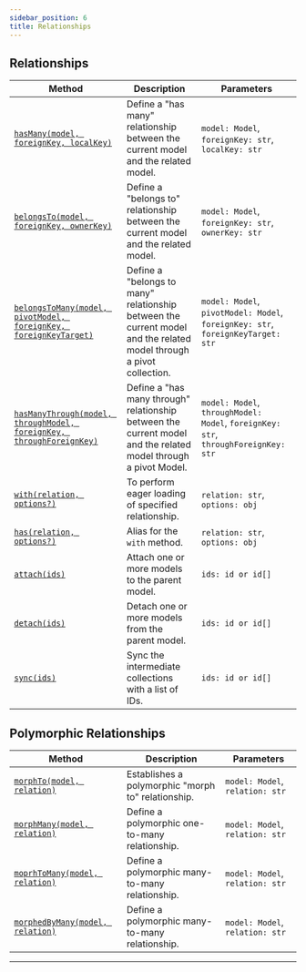 ```yaml
---
sidebar_position: 6
title: Relationships
---
```



## Relationships

| Method                                                                                                                 | Description                                                                                                         | Parameters                                                                         |
| ---------------------------------------------------------------------------------------------------------------------- | ------------------------------------------------------------------------------------------------------------------- | ---------------------------------------------------------------------------------- |
| [`hasMany(model, foreignKey, localKey)`](/docs/tutorials/relationships/has-many)                                       | Define a "has many" relationship between the current model and the related model.                                   | `model: Model`, `foreignKey: str`, `localKey: str`                                 |
| [`belongsTo(model, foreignKey, ownerKey)`](/docs/tutorials/relationships/belongs-to)                                   | Define a "belongs to" relationship between the current model and the related model.                                 | `model: Model`, `foreignKey: str`, `ownerKey: str`                                 |
| [`belongsToMany(model, pivotModel, foreignKey, foreignKeyTarget)`](/docs/tutorials/relationships/belongs-to-many)      | Define a "belongs to many" relationship between the current model and the related model through a pivot collection. | `model: Model`, `pivotModel: Model`, `foreignKey: str`, `foreignKeyTarget: str`    |
| [`hasManyThrough(model, throughModel, foreignKey, throughForeignKey)`](/docs/tutorials/relationships/has-many-through) | Define a "has many through" relationship between the current model and the related model through a pivot Model.     | `model: Model`, `throughModel: Model`, `foreignKey: str`, `throughForeignKey: str` |
| [`with(relation, options?)`](/docs/tutorials/relationships/with)                                                       | To perform eager loading of specified relationship.                                                                 | `relation: str`, `options: obj`                                                    |
| [`has(relation, options?)`](#/docs/tutorials/relationships/has)                                                        | Alias for the `with` method.                                                                                        | `relation: str`, `options: obj`                                                    |
| [`attach(ids)`](#/docs/tutorials/relationships/attach)                                                                 | Attach one or more models to the parent model.                                                                      | `ids: id or id[]`                                                                  |
| [`detach(ids)`](#/docs/tutorials/relationships/detach)                                                                 | Detach one or more models from the parent model.                                                                    | `ids: id or id[]`                                                                  |
| [`sync(ids)`](#/docs/tutorials/relationships/sync)                                                                     | Sync the intermediate collections with a list of IDs.                                                               | `ids: id or id[]`                                                                  |

## Polymorphic Relationships

| Method                                                                                        | Description                                        | Parameters                      |
| --------------------------------------------------------------------------------------------- | -------------------------------------------------- | ------------------------------- |
| [`morphTo(model, relation)`](/docs/tutorials/relationships/polymorphic/morph-to)              | Establishes a polymorphic "morph to" relationship. | `model: Model`, `relation: str` |
| [`morphMany(model, relation)`](/docs/tutorials/relationships/polymorphic/morph-many)          | Define a polymorphic one-to-many relationship.     | `model: Model`, `relation: str` |
| [`moprhToMany(model, relation)`](/docs/tutorials/relationships/polymorphic/morph-to-many)     | Define a polymorphic many-to-many relationship.    | `model: Model`, `relation: str` |
| [`morphedByMany(model, relation)`](/docs/tutorials/relationships/polymorphic/morphed-by-many) | Define a polymorphic many-to-many relationship.    | `model: Model`, `relation: str` |

---

<Sponsor />

